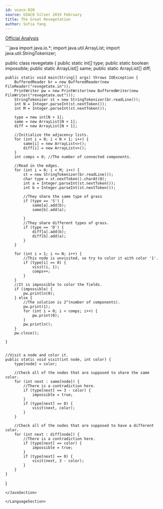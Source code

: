 ```yaml
---
id: usaco-920
source: USACO Silver 2019 February
title: The Great Revegetation
author: Sofia Yang
---
```


[Official Analysis](http://www.usaco.org/current/data/sol_revegetate_silver_feb19.html)


<LanguageSection>

<CPPSection>



</CPPSection>

<PySection>



</PySection>

<JavaSection>
```java
import java.io.*;
import java.util.ArrayList;
import java.util.StringTokenizer;

public class revegetate {
    public static int[] type;
    public static boolean impossible;
    public static ArrayList<Integer>[] same;
    public static ArrayList<Integer>[] diff;

    public static void main(String[] args) throws IOException {
        BufferedReader br = new BufferedReader(new FileReader("revegetate.in"));
        PrintWriter pw = new PrintWriter(new BufferedWriter(new FileWriter("revegetate.out")));
        StringTokenizer st = new StringTokenizer(br.readLine());
        int N = Integer.parseInt(st.nextToken());
        int M = Integer.parseInt(st.nextToken());

        type = new int[N + 1];
        same = new ArrayList[N + 1];
        diff = new ArrayList[N + 1];

        //Initialize the adjacency lists.
        for (int i = 0; i < N + 1; i++) {
            same[i] = new ArrayList<>();
            diff[i] = new ArrayList<>();
        }
        int comps = 0; //The number of connected components.

        //Read in the edges.
        for (int i = 0; i < M; i++) {
            st = new StringTokenizer(br.readLine());
            char type = st.nextToken().charAt(0);
            int a = Integer.parseInt(st.nextToken());
            int b = Integer.parseInt(st.nextToken());

            //They share the same type of grass
            if (type == 'S') {
                same[a].add(b);
                same[b].add(a);

            }
            //They share different types of grass.
            if (type == 'D') {
                diff[a].add(b);
                diff[b].add(a);
            }
        }

        for (int i = 1; i <= N; i++) {
            //This node is unvisited, so try to color it with color '1'.
            if (type[i] == 0) {
                visit(i, 1);
                comps++;
            }
        }
        //It is impossible to color the fields.
        if (impossible) {
            pw.println(0);
        } else {
            //The solution is 2^(number of components).
            pw.print(1);
            for (int i = 0; i < comps; i++) {
                pw.print(0);
            }
            pw.println();
        }
        pw.close();

    }


    //Visit a node and color it.
    public static void visit(int node, int color) {
        type[node] = color;

        //Check all of the nodes that are supposed to share the same color.
        for (int next : same[node]) {
            //There is a contradiction here.
            if (type[next] == 3 - color) {
                impossible = true;
            }
            if (type[next] == 0) {
                visit(next, color);
            }
        }

        //Check all of the nodes that are supposed to have a different color.
        for (int next : diff[node]) {
            //There is a contradiction here.
            if (type[next] == color) {
                impossible = true;
            }
            if (type[next] == 0) {
                visit(next, 3 - color);
            }
        }
    }
}


```
</JavaSection>

</LanguageSection>
